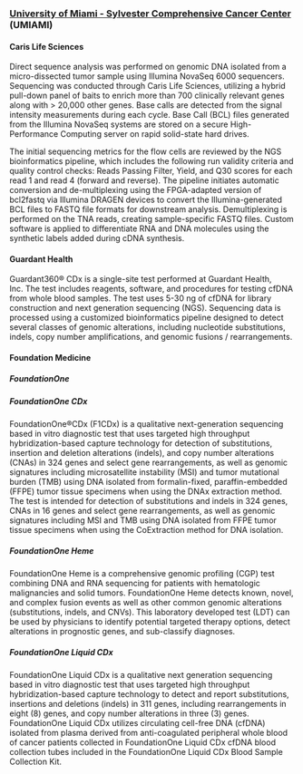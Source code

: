 ### [University of Miami - Sylvester Comprehensive Cancer Center](https://umiamihealth.org/en/sylvester-comprehensive-cancer-center) (UMIAMI)

#### Caris Life Sciences
Direct sequence analysis was performed on genomic DNA isolated from a micro-dissected tumor sample using Illumina NovaSeq 6000 sequencers. Sequencing was conducted through Caris Life Sciences, utilizing a hybrid pull-down panel of baits to enrich more than 700 clinically relevant genes along with > 20,000 other genes. Base calls are detected from the signal intensity measurements during each cycle. Base Call (BCL) files generated from the Illumina NovaSeq systems are stored on a secure High-Performance Computing server on rapid solid-state hard drives.

The initial sequencing metrics for the flow cells are reviewed by the NGS bioinformatics pipeline, which includes the following run validity criteria and quality control checks: Reads Passing Filter, Yield, and Q30 scores for each read 1 and read 4 (forward and reverse). The pipeline initiates automatic conversion and de-multiplexing using the FPGA-adapted version of bcl2fastq via Illumina DRAGEN devices to convert the Illumina-generated BCL files to FASTQ file formats for downstream analysis. Demultiplexing is performed on the TNA reads, creating sample-specific FASTQ files. Custom software is applied to differentiate RNA and DNA molecules using the synthetic labels added during cDNA synthesis.

#### Guardant Health
Guardant360® CDx is a single-site test performed at Guardant Health, Inc. The test includes reagents, software, and procedures for testing cfDNA from whole blood samples. The test uses 5-30 ng of cfDNA for library construction and next generation sequencing (NGS). Sequencing data is processed using a customized bioinformatics pipeline designed to detect several classes of genomic alterations, including nucleotide substitutions, indels, copy number amplifications, and genomic fusions / rearrangements.

#### Foundation Medicine 
##### FoundationOne
##### FoundationOne CDx
FoundationOne®CDx (F1CDx) is a qualitative next-generation sequencing based in vitro diagnostic test that uses targeted high throughput hybridization-based capture technology for detection of substitutions, insertion and deletion alterations (indels), and copy number alterations (CNAs) in 324 genes and select gene rearrangements, as well as genomic signatures including microsatellite instability (MSI) and tumor mutational burden (TMB) using DNA isolated from formalin-fixed, paraffin-embedded (FFPE) tumor tissue specimens when using the DNAx extraction method. The test is intended for detection of substitutions and indels in 324 genes, CNAs in 16 genes and select gene rearrangements, as well as genomic signatures including MSI and TMB using DNA isolated from FFPE tumor tissue specimens when using the CoExtraction method for DNA isolation. 

##### FoundationOne Heme
FoundationOne Heme is a comprehensive genomic profiling (CGP) test combining DNA and RNA sequencing for patients with hematologic malignancies and solid tumors. FoundationOne Heme detects known, novel, and complex fusion events as well as other common genomic alterations (substitutions, indels, and CNVs). This laboratory developed test (LDT) can be used by physicians to identify potential targeted therapy options, detect alterations in prognostic genes, and sub-classify diagnoses.

##### FoundationOne Liquid CDx
FoundationOne Liquid CDx is a qualitative next generation sequencing based in vitro diagnostic test that uses targeted high throughput hybridization-based capture technology to detect and report substitutions, insertions and deletions (indels) in 311 genes, including rearrangements in eight (8) genes, and copy number alterations in three (3) genes. FoundationOne Liquid CDx utilizes circulating cell-free DNA (cfDNA) isolated from plasma derived from anti-coagulated peripheral whole blood of cancer patients collected in FoundationOne Liquid CDx cfDNA blood collection tubes included in the FoundationOne Liquid CDx Blood Sample Collection Kit.